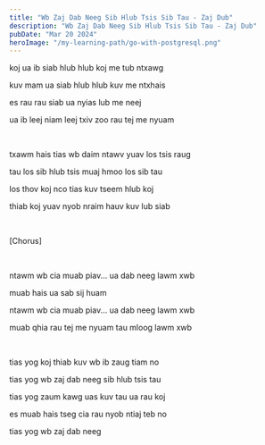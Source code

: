 ```yaml
---
title: "Wb Zaj Dab Neeg Sib Hlub Tsis Sib Tau - Zaj Dub"
description: "Wb Zaj Dab Neeg Sib Hlub Tsis Sib Tau - Zaj Dub"
pubDate: "Mar 20 2024"
heroImage: "/my-learning-path/go-with-postgresql.png"
---
```



koj ua ib siab hlub hlub koj me tub ntxawg

kuv mam ua siab hlub hlub kuv me ntxhais

es rau rau siab ua nyias lub me neej

ua ib leej niam leej txiv zoo rau tej me nyuam

<br />

txawm hais tias wb daim ntawv yuav los tsis raug

tau los sib hlub tsis muaj hmoo los sib tau

los thov koj nco tias kuv tseem hlub koj

thiab koj yuav nyob nraim hauv kuv lub siab

<br />

[Chorus]

<br />

ntawm wb cia muab piav... ua dab neeg lawm xwb

muab hais ua sab sij huam 

ntawm wb cia muab piav... ua dab neeg lawm xwb

muab qhia rau tej me nyuam tau mloog lawm xwb

<br />

tias yog koj thiab kuv wb ib zaug tiam no

tias yog wb zaj dab neeg sib hlub tsis tau

tias yog zaum kawg uas kuv tau ua rau koj

es muab hais tseg cia rau nyob ntiaj teb no

tias yog wb zaj dab neeg
